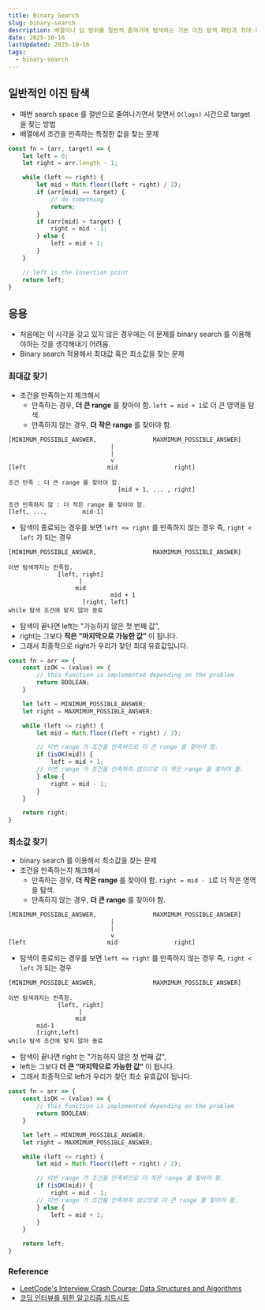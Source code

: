```yaml
---
title: Binary Search
slug: binary-search
description: 배열이나 답 범위를 절반씩 좁혀가며 탐색하는 기본 이진 탐색 패턴과 최대·최소 해를 찾는 응용 전략
date: 2025-10-16
lastUpdated: 2025-10-16
tags:
  - binary-search
---
```


## 일반적인 이진 탐색

* 매번  search space 를 절반으로 줄여나가면서 찾면서 `O(logn)` 시간으로 target 을 찾는 방법
* 배열에서 조건을 만족하는 특정한 값을 찾는 문제

```typescript
const fn = (arr, target) => {
    let left = 0;
    let right = arr.length - 1;

    while (left <= right) {
        let mid = Math.floor((left + right) / 2);
        if (arr[mid] == target) {
            // do something
            return;
        }
        if (arr[mid] > target) {
            right = mid - 1;
        } else {
            left = mid + 1;
        }
    }

    // left is the insertion point
    return left;
}
```

## 응용

* 처음에는 이 시각을 갖고 있지 않은 경우에는 이 문제를 binary search 를 이용해야하는 것을 생각해내기 어려움.
* Binary search 적용해서 최대값 혹은 최소값을 찾는 문제


### 최대값 찾기

* 조건을 만족하는지 체크해서
    * 만족하는 경우, **더 큰 range** 를 찾아야 함. `left = mid + 1`로 더 큰 영역을 탐색.
    * 만족하지 않는 경우, **더 작은 range** 를 찾아야 함.
```
[MINIMUM_POSSIBLE_ANSWER,                MAXMIMUM_POSSIBLE_ANSWER]
                             |
                             |
                             v
[left                       mid                right]

조건 만족 : 더 큰 range 를 찾아야 함.
                               [mid + 1, ... , right]

조건 만족하지 않 : 더 작은 range 를 찾아야 함.
[left, ...,          mid-1]
```

* 탐색이 종료되는 경우를 보면 `left <= right` 를 만족하지 않는 경우 즉, `right < left` 가 되는 경우
```
[MINIMUM_POSSIBLE_ANSWER,                MAXMIMUM_POSSIBLE_ANSWER]

이번 탐색까지는 만족함.
              [left, right]
                    |
                   mid
                             mid + 1
                     [right, left]
while 탐색 조건에 맞지 않아 종료
```

* 탐색이 끝나면 left는 "가능하지 않은 첫 번째 값",
* right는 그보다 **작은 “마지막으로 가능한 값”** 이 됩니다.
* 그래서 최종적으로 right가 우리가 찾던 최대 유효값입니다.


```typescript
const fn = arr => {
    const isOK = (value) => {
        // this function is implemented depending on the problem
        return BOOLEAN;
    }

    let left = MINIMUM_POSSIBLE_ANSWER;
    let right = MAXMIMUM_POSSIBLE_ANSWER;

    while (left <= right) {
        let mid = Math.floor((left + right) / 2);

        // 이번 range 가 조건을 만족하므로 더 큰 range 를 찾아야 함.
        if (isOK(mid)) {
            left = mid + 1;
        // 이번 range 가 조건을 만족하지 않으므로 더 작은 range 를 찾아야 함.
        } else {
            right = mid - 1;
        }
    }

    return right;
}
```

### 최소값 찾기

* binary search 를 이용해서 최소값을 찾는 문제
* 조건을 만족하는지 체크해서
    * 만족하는 경우, **더 작은 range** 를 찾아야 함. `right = mid - 1`로 더 작은 영역을 탐색.
    * 만족하지 않는 경우, **더 큰 range** 를 찾아야 함.

```
[MINIMUM_POSSIBLE_ANSWER,                MAXMIMUM_POSSIBLE_ANSWER]
                             |
                             |
                             v
[left                       mid                right]

```

* 탐색이 종료되는 경우를 보면 `left <= right` 를 만족하지 않는 경우 즉, `right < left` 가 되는 경우
```
[MINIMUM_POSSIBLE_ANSWER,                MAXMIMUM_POSSIBLE_ANSWER]

이번 탐색까지는 만족함.
              [left, right]
                    |
                   mid
        mid-1
        [right,left]
while 탐색 조건에 맞지 않아 종료
```

* 탐색이 끝나면 right 는 "가능하지 않은 첫 번째 값",
* left는 그보다 **더 큰 “마지막으로 가능한 값”** 이 됩니다.
* 그래서 최종적으로 left가 우리가 찾던 최소 유효값이 됩니다.

```typescript
const fn = arr => {
    const isOK = (value) => {
        // this function is implemented depending on the problem
        return BOOLEAN;
    }

    let left = MINIMUM_POSSIBLE_ANSWER;
    let right = MAXMIMUM_POSSIBLE_ANSWER;

    while (left <= right) {
        let mid = Math.floor((left + right) / 2);

        // 이번 range 가 조건을 만족하므로 더 작은 range 를 찾아야 함.
        if (isOK(mid)) {
            right = mid - 1;
        // 이번 range 가 조건을 만족하지 않으므로 더 큰 range 를 찾아야 함.
        } else {
            left = mid + 1;
        }
    }

    return left;
}
```


### Reference

- [LeetCode's Interview Crash Course: Data Structures and Algorithms](https://leetcode.com/explore/interview/card/leetcodes-interview-crash-course-data-structures-and-algorithms/?vacRef=problembanner)
- [코딩 인터뷰를 위한 알고리즘 치트시트](https://www.aladin.co.kr/shop/wproduct.aspx?ItemId=301923855&start=slayer)
